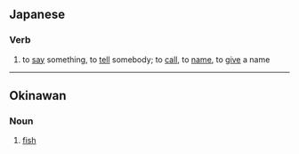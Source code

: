 ==Japanese==

===Verb===
{{ja-verb|type=1|tr=trans}}

# {{ja-def|言う}} to [[say]] something, to [[tell]] somebody; to [[call]], to [[name]], to [[give]] a name

----

==Okinawan==

===Noun===
{{head|ryu|noun|romaji|iu}}

# {{ryu-def|魚}} [[fish]]